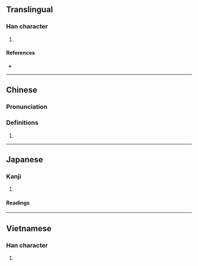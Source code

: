 {{also|崂}}
{{character info/new}}
==Translingual==

===Han character===
{{Han char|rn=46|rad=山|as=12|sn=15|four=29727|canj=UFFS|ids=⿰山勞}}

# {{place|mul|mountain|p/Shandong|t1=[[w:Mount Lao|Laoshan]]}}

====References====
* {{Han ref|kx=0319.430|dkj=08475|dj=0620.020|hdz=10799.120|uh=5D97|ud=23959|bh=E563|bd=58723}}

----

==Chinese==
{{zh-forms|s=崂}}

===Pronunciation===
{{zh-pron
|m=láo
|c=lou4
|cat=
}}

===Definitions===
{{zh-hanzi}}

# {{rfdef|zh}}

----

==Japanese==

===Kanji===
{{ja-kanji|grade=|rs=山12}}

# {{rfdef|ja|sort=山12}}

====Readings====
{{ja-readings
|goon=ろう<らう
|kanon=ろう<らう
}}

----

==Vietnamese==

===Han character===
{{vi-hantu|[[lao]]|rs=山12}}

# {{rfdef|vi|sort=山12}}